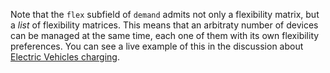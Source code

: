 
Note that the `flex` subfield of `demand` admits not only a flexibility matrix, but a *list* of flexibility matrices. This means that an arbitraty number of devices can be managed at the same time, each one of them with its own flexibility preferences. You can see a live example of this in the discussion about [Electric Vehicles charging](.#ev).
<!-- Each flexibility matrix corresponds to a single *item*. An item can be a water pump, a dishwasher, an electric vehicle or anything else with flexible demand. Remarkably, `e_demand$flex` accepts not only a `flex_mtx`, but a *list* of `flex_mtx`, which means that a single execution of `foreshift()` can manage an arbitrary number of items, each one of them with an arbitray flexibility matrix.  -->
<!-- The combination of two or more items in the `e_demand` object offers a powerful option for the management of flexible demans accross several devices. Electric vehicles are a prime case of it, as discusse in THE LINK.  -->
<!-- `foreshift()` allocates flexible demand first by timestep, and second by level of flexibility. In the case of two or more items with the same level of flexibility in the same timestep, the order of the several `flex_mtx` in `e_demand$flex` matter. The items placed first will be allocated first their demand, which means that they may have better utility. The final result doesn't matter in a *for the common good* approach. -->
